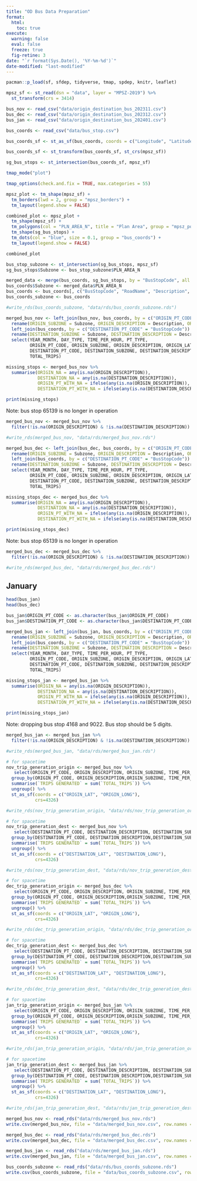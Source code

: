 ```yaml
---
title: "OD Bus Data Preparation"
format:
  html:
    toc: true
execute: 
  warning: false
  eval: false
  freeze: true
  fig-retine: 3
date: "`r format(Sys.Date(), '%Y-%m-%d')`"
date-modified: "last-modified"
---
```


```r
pacman::p_load(sf, sfdep, tidyverse, tmap, spdep, knitr, leaflet)
```

```r
mpsz_sf <- st_read(dsn = "data", layer = "MPSZ-2019") %>%
  st_transform(crs = 3414)
```

```r
bus_nov <- read_csv("data/origin_destination_bus_202311.csv")
bus_dec <- read_csv("data/origin_destination_bus_202312.csv")
bus_jan <- read_csv("data/origin_destination_bus_202401.csv")
```

```r
bus_coords <- read_csv("data/bus_stop.csv")
```

```r
bus_coords_sf <- st_as_sf(bus_coords, coords = c("Longitude", "Latitude"), crs = 4326)
```

```r
bus_coords_sf <- st_transform(bus_coords_sf, st_crs(mpsz_sf))
```

```r
sg_bus_stops <- st_intersection(bus_coords_sf, mpsz_sf)

tmap_mode("plot")

tmap_options(check.and.fix = TRUE, max.categories = 55)

mpsz_plot <- tm_shape(mpsz_sf) +
  tm_borders(lwd = 2, group = "mpsz_borders") +  
  tm_layout(legend.show = FALSE)  

combined_plot <- mpsz_plot +
  tm_shape(mpsz_sf) +
  tm_polygons(col = "PLN_AREA_N", title = "Plan Area", group = "mpsz_polygons") +
  tm_shape(sg_bus_stops) +
  tm_dots(col = "blue", size = 0.1, group = "bus_coords") +
  tm_layout(legend.show = FALSE)  

combined_plot
```

```r
bus_stop_subzone <- st_intersection(sg_bus_stops, mpsz_sf)
sg_bus_stops$Subzone <- bus_stop_subzone$PLN_AREA_N
```

```r
merged_data <- merge(bus_coords, sg_bus_stops, by = "BusStopCode", all.x = TRUE)
bus_coords$Subzone <- merged_data$PLN_AREA_N
bus_coords <- bus_coords[, c("BusStopCode", "RoadName", "Description", "Subzone", "Latitude", "Longitude")]
bus_coords_subzone <- bus_coords
```

```r
#write_rds(bus_coords_subzone, "data/rds/bus_coords_subzone.rds")
```

```r
merged_bus_nov <- left_join(bus_nov, bus_coords, by = c("ORIGIN_PT_CODE" = "BusStopCode")) %>%
  rename(ORIGIN_SUBZONE = Subzone, ORIGIN_DESCRIPTION = Description, ORIGIN_LAT = Latitude, ORIGIN_LONG = Longitude) %>%
  left_join(bus_coords, by = c("DESTINATION_PT_CODE" = "BusStopCode")) %>%
  rename(DESTINATION_SUBZONE = Subzone, DESTINATION_DESCRIPTION = Description, DESTINATION_LAT = Latitude, DESTINATION_LONG = Longitude) %>%
  select(YEAR_MONTH, DAY_TYPE, TIME_PER_HOUR, PT_TYPE, 
         ORIGIN_PT_CODE, ORIGIN_SUBZONE, ORIGIN_DESCRIPTION, ORIGIN_LAT, ORIGIN_LONG,
         DESTINATION_PT_CODE, DESTINATION_SUBZONE, DESTINATION_DESCRIPTION, DESTINATION_LAT, DESTINATION_LONG,
         TOTAL_TRIPS)
```

```r
missing_stops <- merged_bus_nov %>%
  summarise(ORIGIN_NA = any(is.na(ORIGIN_DESCRIPTION)),
            DESTINATION_NA = any(is.na(DESTINATION_DESCRIPTION)),
            ORIGIN_PT_WITH_NA = ifelse(any(is.na(ORIGIN_DESCRIPTION)), unique(ORIGIN_PT_CODE[is.na(ORIGIN_DESCRIPTION)]), NA),
            DESTINATION_PT_WITH_NA = ifelse(any(is.na(DESTINATION_DESCRIPTION)), unique(DESTINATION_PT_CODE[is.na(DESTINATION_DESCRIPTION)]), NA))

print(missing_stops)
```

Note: bus stop 65139 is no longer in operation

```r
merged_bus_nov <- merged_bus_nov %>%
  filter(!is.na(ORIGIN_DESCRIPTION) & !is.na(DESTINATION_DESCRIPTION))
```

```r
#write_rds(merged_bus_nov, "data/rds/merged_bus_nov.rds")
```

```r
merged_bus_dec <- left_join(bus_dec, bus_coords, by = c("ORIGIN_PT_CODE" = "BusStopCode")) %>%
  rename(ORIGIN_SUBZONE = Subzone, ORIGIN_DESCRIPTION = Description, ORIGIN_LAT = Latitude, ORIGIN_LONG = Longitude) %>%
  left_join(bus_coords, by = c("DESTINATION_PT_CODE" = "BusStopCode")) %>%
  rename(DESTINATION_SUBZONE = Subzone, DESTINATION_DESCRIPTION = Description, DESTINATION_LAT = Latitude, DESTINATION_LONG = Longitude) %>%
  select(YEAR_MONTH, DAY_TYPE, TIME_PER_HOUR, PT_TYPE, 
         ORIGIN_PT_CODE, ORIGIN_SUBZONE, ORIGIN_DESCRIPTION, ORIGIN_LAT, ORIGIN_LONG,
         DESTINATION_PT_CODE, DESTINATION_SUBZONE, DESTINATION_DESCRIPTION, DESTINATION_LAT, DESTINATION_LONG,
         TOTAL_TRIPS)
```

```r
missing_stops_dec <- merged_bus_dec %>%
  summarise(ORIGIN_NA = any(is.na(ORIGIN_DESCRIPTION)),
            DESTINATION_NA = any(is.na(DESTINATION_DESCRIPTION)),
            ORIGIN_PT_WITH_NA = ifelse(any(is.na(ORIGIN_DESCRIPTION)), unique(ORIGIN_PT_CODE[is.na(ORIGIN_DESCRIPTION)]), NA),
            DESTINATION_PT_WITH_NA = ifelse(any(is.na(DESTINATION_DESCRIPTION)), unique(DESTINATION_PT_CODE[is.na(DESTINATION_DESCRIPTION)]), NA))

print(missing_stops_dec)
```

Note: bus stop 65139 is no longer in operation

```r
merged_bus_dec <- merged_bus_dec %>%
  filter(!is.na(ORIGIN_DESCRIPTION) & !is.na(DESTINATION_DESCRIPTION))
```

```r
#write_rds(merged_bus_dec, "data/rds/merged_bus_dec.rds")
```

## January

```r
head(bus_jan)
head(bus_dec)
```

```r
bus_jan$ORIGIN_PT_CODE <- as.character(bus_jan$ORIGIN_PT_CODE)
bus_jan$DESTINATION_PT_CODE <- as.character(bus_jan$DESTINATION_PT_CODE)

merged_bus_jan <- left_join(bus_jan, bus_coords, by = c("ORIGIN_PT_CODE" = "BusStopCode")) %>%
  rename(ORIGIN_SUBZONE = Subzone, ORIGIN_DESCRIPTION = Description, ORIGIN_LAT = Latitude, ORIGIN_LONG = Longitude) %>%
  left_join(bus_coords, by = c("DESTINATION_PT_CODE" = "BusStopCode")) %>%
  rename(DESTINATION_SUBZONE = Subzone, DESTINATION_DESCRIPTION = Description, DESTINATION_LAT = Latitude, DESTINATION_LONG = Longitude) %>%
  select(YEAR_MONTH, DAY_TYPE, TIME_PER_HOUR, PT_TYPE, 
         ORIGIN_PT_CODE, ORIGIN_SUBZONE, ORIGIN_DESCRIPTION, ORIGIN_LAT, ORIGIN_LONG,
         DESTINATION_PT_CODE, DESTINATION_SUBZONE, DESTINATION_DESCRIPTION, DESTINATION_LAT, DESTINATION_LONG,
         TOTAL_TRIPS)
```

```r
missing_stops_jan <- merged_bus_jan %>%
  summarise(ORIGIN_NA = any(is.na(ORIGIN_DESCRIPTION)),
            DESTINATION_NA = any(is.na(DESTINATION_DESCRIPTION)),
            ORIGIN_PT_WITH_NA = ifelse(any(is.na(ORIGIN_DESCRIPTION)), unique(ORIGIN_PT_CODE[is.na(ORIGIN_DESCRIPTION)]), NA),
            DESTINATION_PT_WITH_NA = ifelse(any(is.na(DESTINATION_DESCRIPTION)), unique(DESTINATION_PT_CODE[is.na(DESTINATION_DESCRIPTION)]), NA))

print(missing_stops_jan)
```

Note: dropping bus stop 4168 and 9022. Bus stop should be 5 digits.

```r
merged_bus_jan <- merged_bus_jan %>%
  filter(!is.na(ORIGIN_DESCRIPTION) & !is.na(DESTINATION_DESCRIPTION))
```

```r
#write_rds(merged_bus_jan, "data/rds/merged_bus_jan.rds")
```

```r
# for spacetime 
nov_trip_generation_origin <- merged_bus_nov %>%
   select(ORIGIN_PT_CODE, ORIGIN_DESCRIPTION, ORIGIN_SUBZONE, TIME_PER_HOUR, TOTAL_TRIPS, ORIGIN_LAT, ORIGIN_LONG) %>%
  group_by(ORIGIN_PT_CODE, ORIGIN_DESCRIPTION,ORIGIN_SUBZONE, TIME_PER_HOUR, ORIGIN_LAT, ORIGIN_LONG) %>%
  summarise(`TRIPS GENERATED` = sum(`TOTAL_TRIPS`)) %>%
  ungroup() %>%
  st_as_sf(coords = c("ORIGIN_LAT", "ORIGIN_LONG"),
           crs=4326)
```

```r
#write_rds(nov_trip_generation_origin, "data/rds/nov_trip_generation_origin.rds")
```

```r
# for spacetime 
nov_trip_generation_dest <- merged_bus_nov %>%
   select(DESTINATION_PT_CODE, DESTINATION_DESCRIPTION, DESTINATION_SUBZONE, TIME_PER_HOUR, TOTAL_TRIPS, DESTINATION_LAT, DESTINATION_LONG) %>%
  group_by(DESTINATION_PT_CODE, DESTINATION_DESCRIPTION,DESTINATION_SUBZONE, TIME_PER_HOUR, DESTINATION_LAT, DESTINATION_LONG) %>%
  summarise(`TRIPS GENERATED` = sum(`TOTAL_TRIPS`)) %>%
  ungroup() %>%
  st_as_sf(coords = c("DESTINATION_LAT", "DESTINATION_LONG"),
           crs=4326)
```

```r
#write_rds(nov_trip_generation_dest, "data/rds/nov_trip_generation_dest.rds")
```

```r
# for spacetime 
dec_trip_generation_origin <- merged_bus_dec %>%
   select(ORIGIN_PT_CODE, ORIGIN_DESCRIPTION, ORIGIN_SUBZONE, TIME_PER_HOUR, TOTAL_TRIPS, ORIGIN_LAT, ORIGIN_LONG) %>%
  group_by(ORIGIN_PT_CODE, ORIGIN_DESCRIPTION,ORIGIN_SUBZONE, TIME_PER_HOUR, ORIGIN_LAT, ORIGIN_LONG) %>%
  summarise(`TRIPS GENERATED` = sum(`TOTAL_TRIPS`)) %>%
  ungroup() %>%
  st_as_sf(coords = c("ORIGIN_LAT", "ORIGIN_LONG"),
           crs=4326)
```

```r
#write_rds(dec_trip_generation_origin, "data/rds/dec_trip_generation_origin.rds")
```

```r
# for spacetime 
dec_trip_generation_dest <- merged_bus_dec %>%
   select(DESTINATION_PT_CODE, DESTINATION_DESCRIPTION, DESTINATION_SUBZONE, TIME_PER_HOUR, TOTAL_TRIPS, DESTINATION_LAT, DESTINATION_LONG) %>%
  group_by(DESTINATION_PT_CODE, DESTINATION_DESCRIPTION,DESTINATION_SUBZONE, TIME_PER_HOUR, DESTINATION_LAT, DESTINATION_LONG) %>%
  summarise(`TRIPS GENERATED` = sum(`TOTAL_TRIPS`)) %>%
  ungroup() %>%
  st_as_sf(coords = c("DESTINATION_LAT", "DESTINATION_LONG"),
           crs=4326)
```

```r
#write_rds(dec_trip_generation_dest, "data/rds/dec_trip_generation_dest.rds")
```

```r
# for spacetime 
jan_trip_generation_origin <- merged_bus_jan %>%
   select(ORIGIN_PT_CODE, ORIGIN_DESCRIPTION, ORIGIN_SUBZONE, TIME_PER_HOUR, TOTAL_TRIPS, ORIGIN_LAT, ORIGIN_LONG) %>%
  group_by(ORIGIN_PT_CODE, ORIGIN_DESCRIPTION,ORIGIN_SUBZONE, TIME_PER_HOUR, ORIGIN_LAT, ORIGIN_LONG) %>%
  summarise(`TRIPS GENERATED` = sum(`TOTAL_TRIPS`)) %>%
  ungroup() %>%
  st_as_sf(coords = c("ORIGIN_LAT", "ORIGIN_LONG"),
           crs=4326)
```

```r
#write_rds(jan_trip_generation_origin, "data/rds/jan_trip_generation_origin.rds")
```

```r
# for spacetime 
jan_trip_generation_dest <- merged_bus_jan %>%
   select(DESTINATION_PT_CODE, DESTINATION_DESCRIPTION, DESTINATION_SUBZONE, TIME_PER_HOUR, TOTAL_TRIPS, DESTINATION_LAT, DESTINATION_LONG) %>%
  group_by(DESTINATION_PT_CODE, DESTINATION_DESCRIPTION,DESTINATION_SUBZONE, TIME_PER_HOUR, DESTINATION_LAT, DESTINATION_LONG) %>%
  summarise(`TRIPS GENERATED` = sum(`TOTAL_TRIPS`)) %>%
  ungroup() %>%
  st_as_sf(coords = c("DESTINATION_LAT", "DESTINATION_LONG"),
           crs=4326)
```

```r
#write_rds(jan_trip_generation_dest, "data/rds/jan_trip_generation_dest.rds")
```

```r
merged_bus_nov <- read_rds("data/rds/merged_bus_nov.rds")
write.csv(merged_bus_nov, file = "data/merged_bus_nov.csv", row.names = FALSE)
```

```r
merged_bus_dec <- read_rds("data/rds/merged_bus_dec.rds")
write.csv(merged_bus_dec, file = "data/merged_bus_dec.csv", row.names = FALSE)
```

```r
merged_bus_jan <- read_rds("data/rds/merged_bus_jan.rds")
write.csv(merged_bus_jan, file = "data/merged_bus_jan.csv", row.names = FALSE)
```

```r
bus_coords_subzone <- read_rds("data/rds/bus_coords_subzone.rds")
write.csv(bus_coords_subzone, file = "data/bus_coords_subzone.csv", row.names = FALSE)
```
